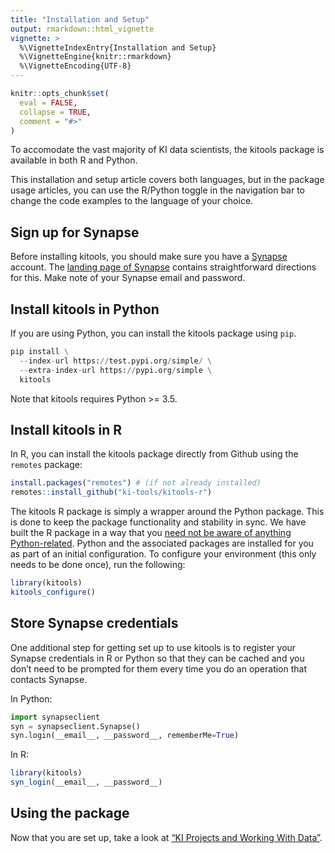 ```yaml
---
title: "Installation and Setup"
output: rmarkdown::html_vignette
vignette: >
  %\VignetteIndexEntry{Installation and Setup}
  %\VignetteEngine{knitr::rmarkdown}
  %\VignetteEncoding{UTF-8}
---
```


```r
knitr::opts_chunk$set(
  eval = FALSE,
  collapse = TRUE,
  comment = "#>"
)
```

To accomodate the vast majority of KI data scientists, the kitools package is available in both R and Python.

This installation and setup article covers both languages, but in the package usage articles, you can use the R/Python toggle in the navigation bar to change the code examples to the language of your choice.

## Sign up for Synapse

Before installing kitools, you should make sure you have a [Synapse](https://www.synapse.org) account. The [landing page of Synapse](https://www.synapse.org) contains straightforward directions for this. Make note of your Synapse email and password.

## Install kitools in Python

If you are using Python, you can install the kitools package using `pip`.

```python
pip install \
  --index-url https://test.pypi.org/simple/ \
  --extra-index-url https://pypi.org/simple \
  kitools
```

Note that kitools requires Python >= 3.5.

## Install kitools in R

In R, you can install the kitools package directly from Github using the `remotes` package:

```r
install.packages("remotes") # (if not already installed)
remotes::install_github("ki-tools/kitools-r")
```

The kitools R package is simply a wrapper around the Python package. This is done to keep the package functionality and stability in sync. We have built the R package in a way that you [need not be aware of anything Python-related](https://github.com/hafen/rminiconda). Python and the associated packages are installed for you as part of an initial configuration. To configure your environment (this only needs to be done once), run the following:

```r
library(kitools)
kitools_configure()
```

## Store Synapse credentials

One additional step for getting set up to use kitools is to register your Synapse credentials in R or Python so that they can be cached and you don't need to be prompted for them every time you do an operation that contacts Synapse.

In Python:

```python
import synapseclient
syn = synapseclient.Synapse()
syn.login(__email__, __password__, rememberMe=True)
```

In R:

```r
library(kitools)
syn_login(__email__, __password__)
```

## Using the package

Now that you are set up, take a look at ["KI Projects and Working With Data"](working-with-data.html).
